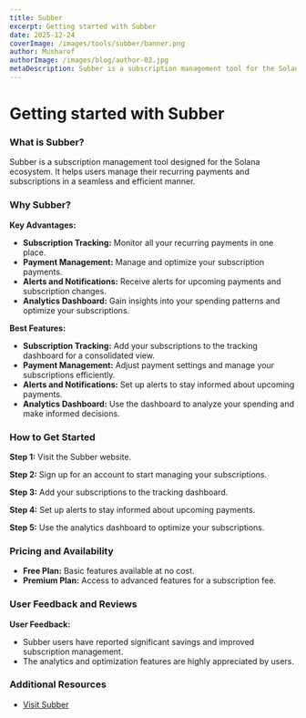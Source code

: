 ```yaml
---
title: Subber
excerpt: Getting started with Subber
date: 2025-12-24
coverImage: /images/tools/subber/banner.png
author: Musharof
authorImage: /images/blog/author-02.jpg
metaDescription: Subber is a subscription management tool for the Solana ecosystem. Learn what it is & get started with it today. Find Dexscreener, Solana Explorer and other tools today.
---
```


# Getting started with Subber

### What is Subber?

Subber is a subscription management tool designed for the Solana ecosystem. It helps users manage their recurring payments and subscriptions in a seamless and efficient manner.

### Why Subber?

**Key Advantages:**
- **Subscription Tracking:** Monitor all your recurring payments in one place.
- **Payment Management:** Manage and optimize your subscription payments.
- **Alerts and Notifications:** Receive alerts for upcoming payments and subscription changes.
- **Analytics Dashboard:** Gain insights into your spending patterns and optimize your subscriptions.

**Best Features:**
- **Subscription Tracking:** Add your subscriptions to the tracking dashboard for a consolidated view.
- **Payment Management:** Adjust payment settings and manage your subscriptions efficiently.
- **Alerts and Notifications:** Set up alerts to stay informed about upcoming payments.
- **Analytics Dashboard:** Use the dashboard to analyze your spending and make informed decisions.

### How to Get Started

**Step 1:** Visit the Subber website.

**Step 2:** Sign up for an account to start managing your subscriptions.

**Step 3:** Add your subscriptions to the tracking dashboard.

**Step 4:** Set up alerts to stay informed about upcoming payments.

**Step 5:** Use the analytics dashboard to optimize your subscriptions.

### Pricing and Availability

- **Free Plan:** Basic features available at no cost.
- **Premium Plan:** Access to advanced features for a subscription fee.

### User Feedback and Reviews

**User Feedback:**
- Subber users have reported significant savings and improved subscription management.
- The analytics and optimization features are highly appreciated by users.

### Additional Resources

- [Visit Subber](https://www.subber.xyz/?utm_source=solanabox&utm_medium=referral&utm_campaign=website_follow)